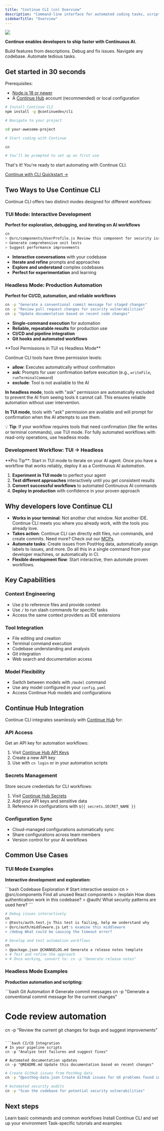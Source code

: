 ```yaml
---
title: "Continue CLI (cn) Overview"
description: "Command-line interface for automated coding tasks, scripting, and headless development workflows with Continue's AI coding capabilities"
sidebarTitle: "Overview"
---
```


<Frame>
  <img src="/images/cn-demo.gif" />
</Frame>

**Continue enables developers to ship faster with Continuous AI.**

<Tip>
  Build features from descriptions. Debug and fix issues. Navigate any codebase.
  Automate tedious tasks.
</Tip>

## Get started in 30 seconds

Prerequisites:

- [Node.js 18 or newer](https://nodejs.org/en/download/)
- A [Continue Hub](https://hub.continue.dev) account (recommended) or local configuration

```bash npm
# Install Continue CLI
npm install -g @continuedev/cli

# Navigate to your project

cd your-awesome-project

# Start coding with Continue

cn

# You'll be prompted to set up on first use

```

That's it! You're ready to start automating with Continue CLI.

[Continue with CLI Quickstart →](/cli/quick-start)

## Two Ways to Use Continue CLI

Continue CLI offers two distinct modes designed for different workflows:

### TUI Mode: Interactive Development

**Perfect for exploration, debugging, and iterating on AI workflows**

```bash
cn
> @src/components/UserProfile.js Review this component for security issues
> Generate comprehensive unit tests
> Suggest performance improvements
```

- **Interactive conversations** with your codebase
- **Iterate and refine** prompts and approaches
- **Explore and understand** complex codebases
- **Perfect for experimentation** and learning

### Headless Mode: Production Automation

**Perfect for CI/CD, automation, and reliable workflows**

```bash
cn -p "Generate a conventional commit message for staged changes"
cn -p "Review pull request changes for security vulnerabilities"
cn -p "Update documentation based on recent code changes"
```

- **Single-command execution** for automation
- **Reliable, repeatable results** for production use
- **CI/CD and pipeline integration**
- **Git hooks and automated workflows**

<Info>
  **Tool Permissions in TUI vs Headless Mode**

  Continue CLI tools have three permission levels:
  - **allow**: Executes automatically without confirmation
  - **ask**: Prompts for user confirmation before execution (e.g., `writeFile`, `runTerminalCommand`)
  - **exclude**: Tool is not available to the AI

  **In headless mode**, tools with "ask" permission are automatically excluded to prevent the AI from seeing tools it cannot call. This ensures reliable automation without user intervention.

  **In TUI mode**, tools with "ask" permission are available and will prompt for confirmation when the AI attempts to use them.

  💡 **Tip**: If your workflow requires tools that need confirmation (like file writes or terminal commands), use TUI mode. For fully automated workflows with read-only operations, use headless mode.
</Info>

### Development Workflow: TUI → Headless

<Tip>
  **Pro Tip**: Start in TUI mode to iterate on your AI agent. Once
  you have a workflow that works reliably, deploy it as a Continuous AI
  automation.
</Tip>

1. **Experiment in TUI mode** to perfect your agent
2. **Test different approaches** interactively until you get consistent results
3. **Convert successful workflows** to automated Continuous AI commands
4. **Deploy in production** with confidence in your proven approach

## Why developers love Continue CLI

- **Works in your terminal**: Not another chat window. Not another IDE. Continue CLI meets you where you already work, with the tools you already love.
- **Takes action**: Continue CLI can directly edit files, run commands, and create commits. Need more? Check out our [MCPs](/customize/deep-dives/mcp).
- **Automate tasks**: Create issues from PostHog data, automatically assign labels to issues, and more. Do all this in a single command from your developer machines, or automatically in CI.
- **Flexible development flow**: Start interactive, then automate proven workflows.

## Key Capabilities

### Context Engineering

- Use `@` to reference files and provide context
- Use `/` to run slash commands for specific tasks
- Access the same context providers as IDE extensions

### Tool Integration

- File editing and creation
- Terminal command execution
- Codebase understanding and analysis
- Git integration
- Web search and documentation access

### Model Flexibility

- Switch between models with `/model` command
- Use any model configured in your `config.yaml`
- Access Continue Hub models and configurations

## Continue Hub Integration

Continue CLI integrates seamlessly with [Continue Hub](https://hub.continue.dev) for:

### API Access

Get an API key for automation workflows:

1. Visit [Continue Hub API Keys](https://hub.continue.dev/settings/api-keys)
2. Create a new API key
3. Use with `cn login` or in your automation scripts

### Secrets Management

Store secure credentials for CLI workflows:

1. Visit [Continue Hub Secrets](https://hub.continue.dev/settings/secrets)
2. Add your API keys and sensitive data
3. Reference in configurations with `${{ secrets.SECRET_NAME }}`

### Configuration Sync

- Cloud-managed configurations automatically sync
- Share configurations across team members
- Version control for your AI workflows

## Common Use Cases

### TUI Mode Examples

**Interactive development and exploration:**

<CodeGroup>
```bash Codebase Exploration
# Start interactive session
cn
> @src/components Find all unused React components
> /explain How does authentication work in this codebase?
> @auth/ What security patterns are used here?
```

```bash Iterative Debugging
# Debug issues interactively
cn
> @tests/auth.test.js This test is failing, help me understand why
> @src/auth/middleware.js Let's examine this middleware
> /debug What could be causing the timeout error?
```

```bash Workflow Development
# Develop and test automation workflows
cn
> @package.json @CHANGELOG.md Generate a release notes template
> # Test and refine the approach
> # Once working, convert to: cn -p "Generate release notes"
```

</CodeGroup>

### Headless Mode Examples

**Production automation and scripting:**

<CodeGroup>
```bash Git Automation
# Generate commit messages
cn -p "Generate a conventional commit message for the current changes"

# Code review automation

cn -p "Review the current git changes for bugs and suggest improvements"

````

```bash CI/CD Integration
# In your pipeline scripts
cn -p "Analyze test failures and suggest fixes"

# Automated documentation updates
cn -p "@README.md Update this documentation based on recent changes"
````

```bash Issue Management
# Create GitHub issues from PostHog data
cn -p "@posthog-data.json Create GitHub issues for UX problems found in this session data"

# Automated security audits
cn -p "Scan the codebase for potential security vulnerabilities"
```

</CodeGroup>

## Next steps

<CardGroup cols={3}>
  <Card title="CLI Quickstart" href="/cli/quick-start">
    Learn basic commands and common workflows
  </Card>

<Card title="Installation Guide" href="/cli/install">
  Install Continue CLI and set up your environment
</Card>

  <Card title="CLI Workflows" href="/guides/overview#continuous-ai">
    Task-specific tutorials and examples
  </Card>
</CardGroup>
